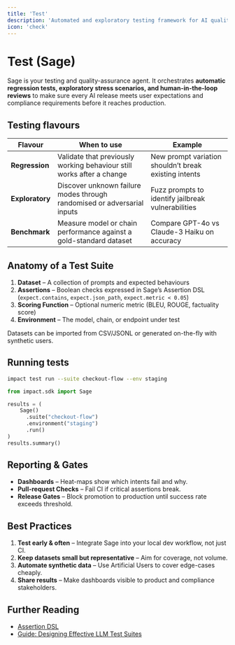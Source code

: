 ```yaml
---
title: 'Test'
description: 'Automated and exploratory testing framework for AI quality assurance'
icon: 'check'
---
```


# Test (Sage)

Sage is your testing and quality-assurance agent.  It orchestrates **automatic regression tests, exploratory stress scenarios, and human-in-the-loop reviews** to make sure every AI release meets user expectations and compliance requirements before it reaches production.

## Testing flavours

| Flavour | When to use | Example |
|---------|-------------|---------|
| **Regression** | Validate that previously working behaviour still works after a change | New prompt variation shouldn’t break existing intents |
| **Exploratory** | Discover unknown failure modes through randomised or adversarial inputs | Fuzz prompts to identify jailbreak vulnerabilities |
| **Benchmark** | Measure model or chain performance against a gold-standard dataset | Compare GPT-4o vs Claude-3 Haiku on accuracy |

## Anatomy of a Test Suite

1. **Dataset** – A collection of prompts and expected behaviours
2. **Assertions** – Boolean checks expressed in Sage’s Assertion DSL (`expect.contains`, `expect.json_path`, `expect.metric < 0.05`)
3. **Scoring Function** – Optional numeric metric (BLEU, ROUGE, factuality score)
4. **Environment** – The model, chain, or endpoint under test

<Note>
Datasets can be imported from CSV/JSONL or generated on-the-fly with synthetic users.
</Note>

## Running tests

```bash title="CLI"
impact test run --suite checkout-flow --env staging
```

```python title="Python SDK"
from impact.sdk import Sage

results = (
    Sage()
      .suite("checkout-flow")
      .environment("staging")
      .run()
)
results.summary()
```

## Reporting & Gates

- **Dashboards** – Heat-maps show which intents fail and why.
- **Pull-request Checks** – Fail CI if critical assertions break.
- **Release Gates** – Block promotion to production until success rate exceeds threshold.

## Best Practices

1. **Test early & often** – Integrate Sage into your local dev workflow, not just CI.
2. **Keep datasets small but representative** – Aim for coverage, not volume.
3. **Automate synthetic data** – Use Artificial Users to cover edge-cases cheaply.
4. **Share results** – Make dashboards visible to product and compliance stakeholders.

## Further Reading

- [Assertion DSL](/api-reference/assertion-dsl)
- [Guide: Designing Effective LLM Test Suites](https://impact.ai/guides/llm-testing)
